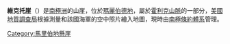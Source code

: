 {{coord|85|20|S|119|12|W|display=title}}

'''維克托崖'''（{{lang-en|Victor Cliff}}）是[[南極洲|南極洲]]的山崖，位於[[瑪麗伯德地|瑪麗伯德地]]，屬於[[霍利克山脈|霍利克山脈]]的一部分，[[美國地質調查局|美國地質調查局]]根據測量和該國海軍的空中照片繪入地圖，現時由[[南極條約體系|南極條約體系]]管理。

{{DEFAULTSORT:Victor Cliff}}
[[Category:馬里伯地懸崖|Category:馬里伯地懸崖]]


{{MarieByrdLand-geo-stub}}